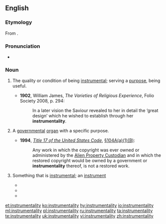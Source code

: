 ==English==

===Etymology===
From {{suffix|instrumental|ity}}.

===Pronunciation===
*{{a|UK}} {{IPA|/ɪnstɹʊmɛnˈtalɪti/}}

===Noun===
{{en-noun|instrumentalities}}

# {{context|uncountable|lang=en}} The quality or condition of being [[instrumental]]; serving a [[purpose]], being useful.
#*'''1902''', William James, ''The Varieties of Religious Experience'', Folio Society 2008, p. 294:
#*:In a later vision the Saviour revealed to her in detail the ‘great design’ which he wished to establish through her '''instrumentality'''.
# {{context|countable|legal|lang=en}} A [[governmental]] [[organ]] with a specific purpose.
#*'''1994''', ''[[w:Title 17 of the United States Code|Title 17 of the United States Code]]'', [[s:United_States_Code/Title_17/Chapter_1/Section_104A#.28a.29_Automatic_Protection_and_Term|§104A(a)(1)(B)]]:
#*:Any work in which the copyright was ever owned or administered by the [[w:Alien Property Custodian|Alien Property Custodian]] and in which the restored copyright would be owned by a government or '''instrumentality''' thereof, is not a restored work.
# {{context|countable|lang=en}} Something that is [[instrumental]]; an [[instrument]]
#*{{quote-book|year=1838|author=American Anti-Slavery Society|title=The Anti-Slavery Examiner, Part 2 of 4|chapter=|edition=|url=http://www.gutenberg.org/etext/11272
|passage=He spoke of the various '''instrumentalities''' which were now employed for the conversion of the world.}}
#*{{quote-book|year=1873|author=Helen Hunt Jackson|title=Bits About Home Matters|chapter=|edition=|url=http://www.gutenberg.org/etext/10516
|passage=Delays and failures will only set her to casting about for new '''instrumentalities'''. }}
#*{{quote-book|year=1914|author=Samuel F. B. Morse|title=Samuel F. B. Morse, His Letters and Journals|chapter=|edition=|url=http://www.gutenberg.org/etext/11018
|passage=God works by '''instrumentalities''', and he has wonderfully thus far interposed in keeping evils that I feared in abeyance. }}

[[et:instrumentality]]
[[ko:instrumentality]]
[[hy:instrumentality]]
[[io:instrumentality]]
[[ml:instrumentality]]
[[pl:instrumentality]]
[[ru:instrumentality]]
[[ta:instrumentality]]
[[te:instrumentality]]
[[uk:instrumentality]]
[[vi:instrumentality]]
[[zh:instrumentality]]